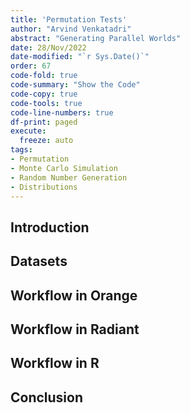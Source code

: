 ```yaml
---
title: 'Permutation Tests'
author: "Arvind Venkatadri"
abstract: "Generating Parallel Worlds"
date: 28/Nov/2022
date-modified: "`r Sys.Date()`"
order: 67
code-fold: true
code-summary: "Show the Code"
code-copy: true
code-tools: true
code-line-numbers: true
df-print: paged
execute: 
  freeze: auto
tags:
- Permutation
- Monte Carlo Simulation
- Random Number Generation
- Distributions
---
```


## Introduction

## Datasets

## Workflow in Orange

## Workflow in Radiant

## Workflow in R

## Conclusion
